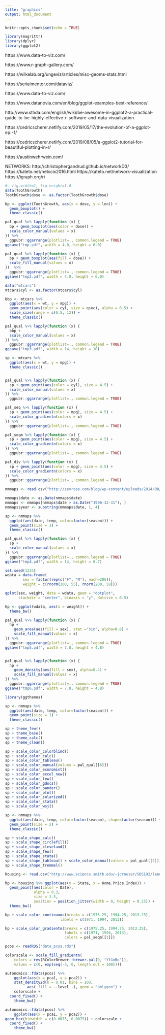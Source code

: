 ```yaml
---
title: "graphics"
output: html_document
---
```


```r
knitr::opts_chunk$set(echo = TRUE)

library(magrittr)
library(dplyr)
library(ggplot2)

```


https://www.data-to-viz.com/

https://www.r-graph-gallery.com/




https://wilkelab.org/ungeviz/articles/misc-geoms-stats.html

https://serialmentor.com/dataviz/


https://www.data-to-viz.com/

https://www.datanovia.com/en/blog/ggplot-examples-best-reference/

http://www.sthda.com/english/wiki/be-awesome-in-ggplot2-a-practical-guide-to-be-highly-effective-r-software-and-data-visualization

https://cedricscherer.netlify.com/2019/05/17/the-evolution-of-a-ggplot-ep.-1/

https://cedricscherer.netlify.com/2019/08/05/a-ggplot2-tutorial-for-beautiful-plotting-in-r/


https://austinwehrwein.com/


NETWORKS:
http://christophergandrud.github.io/networkD3/
https://kateto.net/netscix2016.html
https://kateto.net/network-visualization
https://igraph.org/r/




```r
#, fig.width=1, fig.height=1.6
data(ToothGrowth)
ToothGrowth$dose <- as.factor(ToothGrowth$dose)

bp <- ggplot(ToothGrowth, aes(x = dose, y = len)) + 
  geom_boxplot() +
  theme_classic()

pal_qual %>% lapply(function (x) {
  bp + geom_boxplot(aes(color = dose)) +
  scale_color_manual(values = x) 
}) %>% 
  ggpubr::ggarrange(plotlist=., common.legend = TRUE)  
ggsave("tmp.pdf", width = 4.0, height = 6.0)

pal_qual %>% lapply(function (x) {
  bp + geom_boxplot(aes(fill = dose)) +
  scale_fill_manual(values = x) 
})  %>% 
  ggpubr::ggarrange(plotlist=., common.legend = TRUE)  
ggsave("tmp2.pdf", width = 4.0, height = 6.0)


```





```r

data("mtcars")
mtcars$cyl <- as.factor(mtcars$cyl)

bbp <- mtcars %>%
  ggplot(aes(x = wt, y = mpg)) + 
  geom_point(aes(color = cyl, size = qsec), alpha = 0.5) +
  scale_size(range = c(0.5, 12)) +
  theme_classic()

pal_qual %>% lapply(function (x) {
  bbp + 
  scale_color_manual(values = x) 
}) %>% 
  ggpubr::ggarrange(plotlist=., common.legend = TRUE)  
ggsave("tmp3.pdf", width = 14, height = 10)

```


```r

sp <- mtcars %>%
  ggplot(aes(x = wt, y = mpg)) +
  theme_classic()


pal_qual %>% lapply(function (x) {
  sp + geom_point(aes(color = cyl), size = 4.5) +
  scale_color_manual(values = x) 
}) %>% 
  ggpubr::ggarrange(plotlist=., common.legend = TRUE)  

pal_seq %>% lapply(function (x) {
  sp + geom_point(aes(color = mpg), size = 4.5) +
  scale_color_gradientn(colors = x)
}) %>% 
  ggpubr::ggarrange(plotlist=., common.legend = TRUE)  

pal_seqm %>% lapply(function (x) {
  sp + geom_point(aes(color = mpg), size = 4.5) +
  scale_color_gradientn(colors = x)
}) %>% 
  ggpubr::ggarrange(plotlist=., common.legend = TRUE)  

pal_div %>% lapply(function (x) {
  sp + geom_point(aes(color = mpg), size = 4.5) +
  scale_color_gradientn(colors = x)
}) %>% 
  ggpubr::ggarrange(plotlist=., common.legend = TRUE)  

```

```r

nmmaps <- read.csv("http://zevross.com/blog/wp-content/uploads/2014/08/chicago-nmmaps.csv")

nmmaps$date <- as.Date(nmmaps$date)
nmmaps <- nmmaps[nmmaps$date > as.Date("1996-12-31"), ]
nmmaps$year <- substring(nmmaps$date, 1, 4)

sp <- nmmaps %>%
  ggplot(aes(date, temp, color=factor(season))) +
  geom_point(size = 1) +
  theme_classic()

pal_qual %>% lapply(function (x) {
  sp + 
  scale_color_manual(values = x) 
}) %>% 
  ggpubr::ggarrange(plotlist=., common.legend = TRUE)  
ggsave("tmp4.pdf", width = 14, height = 6.7)


```

```r
set.seed(1234)
wdata = data.frame(
        sex = factor(rep(c("F", "M"), each=200)),
        weight = c(rnorm(200, 55), rnorm(200, 58)))

qplot(sex, weight, data = wdata, geom = "dotplot",
      stackdir = "center", binaxis = "y", dotsize = 0.5)

hp <- ggplot(wdata, aes(x = weight)) + 
  theme_bw()

pal_qual %>% lapply(function (x) {
  hp + 
    geom_area(aes(fill = sex), stat ="bin", alpha=0.8) +
    scale_fill_manual(values = x) 
}) %>% 
  ggpubr::ggarrange(plotlist=., common.legend = TRUE)  
ggsave("tmp5.pdf", width = 7.8, height = 4.8)


pal_qual %>% lapply(function (x) {
  hp + 
    geom_density(aes(fill = sex), alpha=0.4) +
    scale_fill_manual(values = x) 
}) %>% 
  ggpubr::ggarrange(plotlist=., common.legend = TRUE)  
ggsave("tmp6.pdf", width = 7.8, height = 4.8)


```




```r

library(ggthemes)

sp <- nmmaps %>%
  ggplot(aes(date, temp, color=factor(season))) +
  geom_point(size = 1) +
  theme_classic()

sp + theme_few()
sp + theme_base()
sp + theme_calc()
sp + theme_clean()

sp + scale_color_colorblind()
sp + scale_color_calc()
sp + scale_color_tableau()
sp + scale_color_manual(values = pal_qual[[6]]) 
sp + scale_color_economist()
sp + scale_color_excel_new()
sp + scale_color_few()
sp + scale_color_gdocs()
sp + scale_color_pander()
sp + scale_color_ptol()
sp + scale_color_solarized()
sp + scale_color_stata()
sp + scale_color_wsj()

sp <- nmmaps %>%
  ggplot(aes(date, temp, color=factor(season), shape=factor(season))) +
  geom_point(size = 2) +
  theme_classic()

sp + scale_shape_calc() 
sp + scale_shape_circlefill() 
sp + scale_shape_cleveland() 
sp + scale_shape_few() 
sp + scale_shape_stata() 
sp + scale_shape_tableau() + scale_color_manual(values = pal_qual[[2]]) 
sp + scale_shape_tremmel()


```




```r

housing <- read.csv("http://www.science.smith.edu/~jcrouser/SDS192/landdata-states.csv")

hp <- housing %>% ggplot(aes(y = State, x = Home.Price.Index)) + 
  geom_point(aes(color = Date), 
             alpha = 0.3, 
             size = 1.5,
             position = position_jitter(width = 0, height = 0.25)) +
  theme_bw()

hp + scale_color_continuous(breaks = c(1975.25, 1994.25, 2013.25),
                         labels = c(1971, 1994, 2013))

hp + scale_color_gradientn(breaks = c(1975.25, 1994.25, 2013.25),
                           labels = c(1971, 1994, 2013),
                           colors = pal_seqm[[3]])
```


```r

pcos <- readRDS("data_pcos.rds")

colorscale <- scale_fill_gradientn(
    colors = rev(RColorBrewer::brewer.pal(9, "YlGnBu")),
    values = c(0, exp(seq(-5, 0, length.out = 100))))

autonomics::fdata(pcos) %>% 
    ggplot(aes(x = pca1, y = pca2)) + 
    stat_density2d(h = 0.01, bins = 100,
          aes( fill = ..level..), geom = "polygon") +
    colorscale + 
  coord_fixed() +
    theme_bw()

autonomics::fdata(pcos) %>% 
    ggplot(aes(x = pca1, y = pca2)) + 
geom_hex(binwidth = c(0.0075, 0.0075)) + colorscale +
  coord_fixed() +
    theme_bw()

```




